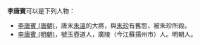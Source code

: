 '''李唐賓'''可以是下列人物：
* [[李唐賓_(唐朝)|李唐賓 (唐朝)]]，唐末[[朱溫|朱溫]]的大將，與[[朱珍|朱珍]]有舊怨，被朱珍所殺。
* [[李唐賓_(明朝)|李唐賓 (明朝)]]，號玉壺道人，廣陵（今江蘇揚州市）人。明朝人。

{{disambig|tang|Cat=三字李姓人名消歧義}}